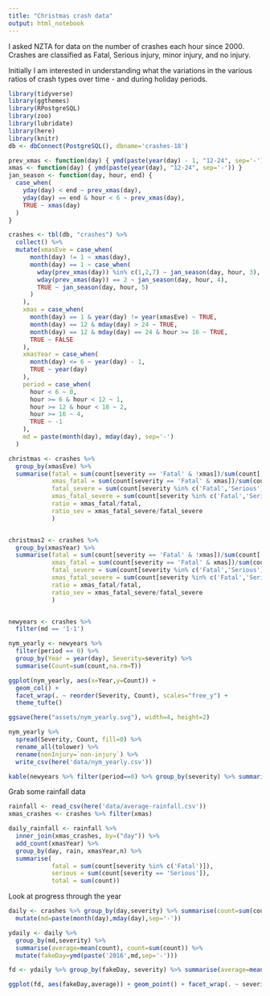 ```yaml
---
title: "Christmas crash data"
output: html_notebook
---
```


I asked NZTA for data on the number of crashes each hour since 2000. Crashes are
classified as Fatal, Serious injury, minor injury, and no injury.

Initially I am interested in understanding what the variations in the various ratios
of crash types over time - and during holiday periods.

```r
library(tidyverse)
library(ggthemes)
library(RPostgreSQL)
library(zoo)
library(lubridate)
library(here)
library(knitr)
db <- dbConnect(PostgreSQL(), dbname='crashes-18')
```

```r

prev_xmas <- function(day) { ymd(paste(year(day) - 1, "12-24", sep='-'))}
xmas <- function(day) { ymd(paste(year(day), "12-24", sep='-')) }
jan_season <- function(day, hour, end) {
  case_when(
    yday(day) < end ~ prev_xmas(day),
    yday(day) == end & hour < 6 ~ prev_xmas(day),
    TRUE ~ xmas(day)
  )
}

crashes <- tbl(db, "crashes") %>%
  collect() %>%
  mutate(xmasEve = case_when(
      month(day) != 1 ~ xmas(day),
      month(day) == 1 ~ case_when(
        wday(prev_xmas(day)) %in% c(1,2,7) ~ jan_season(day, hour, 3),
        wday(prev_xmas(day)) == 2 ~ jan_season(day, hour, 4),
        TRUE ~ jan_season(day, hour, 5)
      )
    ),
    xmas = case_when(
      month(day) == 1 & year(day) != year(xmasEve) ~ TRUE,
      month(day) == 12 & mday(day) > 24 ~ TRUE,
      month(day) == 12 & mday(day) == 24 & hour >= 16 ~ TRUE,
      TRUE ~ FALSE
    ),
    xmasYear = case_when(
      month(day) <= 6 ~ year(day) - 1,
      TRUE ~ year(day)
    ),
    period = case_when(
      hour < 6 ~ 0,
      hour >= 6 & hour < 12 ~ 1,
      hour >= 12 & hour < 18 ~ 2,
      hour >= 16 ~ 4,
      TRUE ~ -1
    ),
    md = paste(month(day), mday(day), sep='-')
  )

christmas <- crashes %>%
  group_by(xmasEve) %>%
  summarise(fatal = sum(count[severity == 'Fatal' & !xmas])/sum(count[!xmas]),
            xmas_fatal = sum(count[severity == 'Fatal' & xmas])/sum(count[xmas]),
            fatal_severe = sum(count[severity %in% c('Fatal','Serious') & !xmas])/sum(count[!xmas]),
            xmas_fatal_severe = sum(count[severity %in% c('Fatal','Serious') & xmas])/sum(count[xmas]),
            ratio = xmas_fatal/fatal,
            ratio_sev = xmas_fatal_severe/fatal_severe
            )


christmas2 <- crashes %>%
  group_by(xmasYear) %>%
  summarise(fatal = sum(count[severity == 'Fatal' & !xmas])/sum(count[!xmas]),
            xmas_fatal = sum(count[severity == 'Fatal' & xmas])/sum(count[xmas]),
            fatal_severe = sum(count[severity %in% c('Fatal','Serious') & !xmas])/sum(count[!xmas]),
            xmas_fatal_severe = sum(count[severity %in% c('Fatal','Serious') & xmas])/sum(count[xmas]),
            ratio = xmas_fatal/fatal,
            ratio_sev = xmas_fatal_severe/fatal_severe
            )


newyears <- crashes %>%
  filter(md == '1-1')
```

```r
nym_yearly <- newyears %>% 
  filter(period == 0) %>%
  group_by(Year = year(day), Severity=severity) %>%
  summarise(Count=sum(count,na.rm=T))

ggplot(nym_yearly, aes(x=Year,y=Count)) +
  geom_col() +
  facet_wrap(. ~ reorder(Severity, Count), scales="free_y") + 
  theme_tufte()

ggsave(here("assets/nym_yearly.svg"), width=4, height=2)

nym_yearly %>%
  spread(Severity, Count, fill=0) %>%
  rename_all(tolower) %>%
  rename(nonInjury=`non-injury`) %>%
  write_csv(here('data/nym_yearly.csv'))

kable(newyears %>% filter(period==0) %>% group_by(severity) %>% summarise(count=sum(count)))
```

Grab some rainfall data

```r

rainfall <- read_csv(here('data/average-rainfall.csv'))
xmas_crashes <- crashes %>% filter(xmas)

daily_rainfall <- rainfall %>% 
  inner_join(xmas_crashes, by=("day")) %>%
  add_count(xmasYear) %>%
  group_by(day, rain, xmasYear,n) %>%
  summarise(
            fatal = sum(count[severity %in% c('Fatal')]),
            serious = sum(count[severity == 'Serious']),
            total = sum(count))


```


Look at progress through the year

```r
daily <- crashes %>% group_by(day,severity) %>% summarise(count=sum(count)) %>%
  mutate(md=paste(month(day),mday(day),sep='-'))

ydaily <- daily %>%
  group_by(md,severity) %>%
  summarise(average=mean(count), count=sum(count)) %>%
  mutate(fakeDay=ymd(paste('2016',md,sep='-')))

fd <- ydaily %>% group_by(fakeDay, severity) %>% summarise(average=mean(count))

ggplot(fd, aes(fakeDay,average)) + geom_point() + facet_wrap(. ~ severity, scales = "free_y")

```